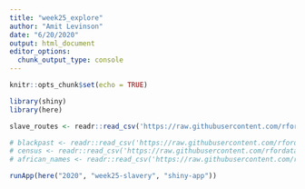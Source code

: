```yaml
---
title: "week25_explore"
author: "Amit Levinson"
date: "6/20/2020"
output: html_document
editor_options: 
  chunk_output_type: console
---
```


```r
knitr::opts_chunk$set(echo = TRUE)
```

```r
library(shiny)
library(here)

slave_routes <- readr::read_csv('https://raw.githubusercontent.com/rfordatascience/tidytuesday/master/data/2020/2020-06-16/slave_routes.csv')

# blackpast <- readr::read_csv('https://raw.githubusercontent.com/rfordatascience/tidytuesday/master/data/2020/2020-06-16/blackpast.csv')
# census <- readr::read_csv('https://raw.githubusercontent.com/rfordatascience/tidytuesday/master/data/2020/2020-06-16/census.csv')
# african_names <- readr::read_csv('https://raw.githubusercontent.com/rfordatascience/tidytuesday/master/data/2020/2020-06-16/african_names.csv')

```


```r
runApp(here("2020", "week25-slavery", "shiny-app"))
```